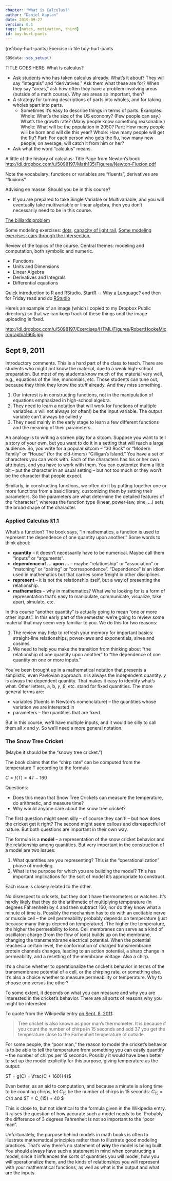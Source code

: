 ```yaml
---
chapter: "What is Calculus?"
author: "Daniel Kaplan"
date: 2019-09-27 
version: 0.1
tags: [notes, motivation, third]
id: boy-hurt-pants 
---
```


(ref:boy-hurt-pants) Exercise in file boy-hurt-pants

```r
SDSdata::sds_setup()
```

TITLE GOES HERE: What is calculus?

-   Ask students who has taken calculus already. What's it about? They will say "integrals" and "derivatives." Ask them what these are for? When they say "areas," ask how often they have a problem involving areas (outside of a math course). Why are areas so important, then?
-   A strategy for turning descriptions of parts into wholes, and for taking wholes apart into parts.
    -   Sometimes it's easy to describe things in terms of parts. Examples: Whole: What's the size of the US economy? (Few people can say.) What's the growth rate? (Many people know something reasonable.) Whole: What will be the population in 2050? Part: How many people will be born and will die this year? Whole: How many people will get the flu? Part: For each person who gets the flu, how many new people, on average, will catch it from him or her?
-   Ask what the word "calculus" means.

A little of the history of calculus: Title Page from Newton's book <http://dl.dropbox.com/u/5098197/Math135/Figures/Newton-Fluxion.pdf>

Note the vocabulary: functions or variables are "fluents", derivatives are "fluxions"

Advising en masse: Should you be in this course?

-   If you are prepared to take Single Variable or Multivariable, and you will eventually take multivariable or linear algebra, then you don't necessarily need to be in this course.

[The billiards problem](http://dl.dropbox.com/u/5098197/Math135/In-Class/draw-billiards.pdf)


Some modeling exercises:
[dots](/wiki/mosaic/index.php/MacMath135_Modeling_Examples#Counting "MacMath135 Modeling Examples"),
[capacity of light rail](/wiki/mosaic/index.php/MacMath135_Modeling_Examples#Planning_for_Light_Rail "MacMath135 Modeling Examples"),
[Some modeling exercises: cars through the intersection.](http://dl.dropbox.com/u/5098197/Math135/In-Class/road-capacity.pdf)

Review of the topics of the course. Central themes: modeling and computation, both symbolic and numeric.

-   Functions
-   Units and Dimensions
-   Linear Algebra
-   Derivatives and Integrals
-   Differential equations

Quick introduction to R and RStudio. [StartR \-- Why a Language?](http://dl.dropbox.com/u/5098197/Exercises/HTML/AC-StartR-Why-a-Language/AC-StartR-Why-a-Language-A.html?access=AC6)
 and then for Friday read and do
[RStudio](http://dl.dropbox.com/u/5098197/Exercises/HTML/AC-StartR-RStudio/AC-StartR-RStudio-A.html?access=AC6)


Here's an example of an image (which I copied to my Dropbox Public directory) so that we can keep track of these things until the image uploading is fixed.

<http://dl.dropbox.com/u/5098197/Exercises/HTML/Figures/RobertHookeMicrographia1665.jpg>

Sept 9, 2011
------------

Introductory comments. This is a hard part of the class to teach. There are students who might not know the material, due to a weak high-school preparation. But most of my students know much of the material very well, e.g., equations of the line, monomials, etc. Those students can tune out, because they think they know the stuff already. And they miss something.

1.  Our interest is in constructing functions, not in the manipulation of equations emphasized in high-school algebra.
2.  They need to learn a notation that will work for functions of multiple variables. $x$ will not always (or often!) be the input variable. The output variable can't always be called $y$
3.  They need mainly in the early stage to learn a few different functions and the meaning of their parameters.

An analogy is to writing a screen play for a sitcom. Suppose you want to tell a story of your own, but you want to do it in a setting that will reach a large audience. So, you write for a popular sitcom -- "30 Rock" or "Modern Family" or "House" (for the old-timers) "Gilligan's Island." You have a set of characters you can work with. Each of the characters has his or her own attributes, and you have to work with them. You can customize them a little bit -- put the character in an usual setting -- but not too much or they won't be the character that people expect.

Similarly, in constructing functions, we often do it by putting together one or more functions from a basic library, customizing them by setting their parameters. So the parameters are what determine the detailed features of the "character", whereas the function type (linear, power-law, sine, ...) sets the broad shape of the character.

### Applied Calculus §1.1

What's a function? The book says, "In mathematics, a function is used to represent the dependence of one quantity upon another." Some words to think about:

-   **quantity** -- it doesn't necessarily have to be numerical. Maybe call them "inputs" or "arguments".
-   **dependence of ... upon ...** -- maybe "relationship" or "association" or "matching" or "pairing" or "correspondence". "Dependence" is an idiom used in mathematics but that carries some freight in other disciplines.
-   **represent** -- it is not the relationship itself, but a way of presenting the relationship.
-   **mathematics** -- why in mathematics? What we're looking for is a form of representation that's easy to manipulate, communicate, visualize, take apart, simulate, etc.

In this course "another quantity" is actually going to mean "one or more other inputs". In this early part of the semester, we're going to review some material that may seem very familiar to you. We do this for two reasons:

1.  The review may help to refresh your memory for important basics: straight-line relationships, power-laws and exponentials, sines and cosines.
2.  We need to help you make the transition from thinking about "the relationship of one quantity upon another" to "the dependence of one quantity on one or more inputs."

You've been brought up in a mathematical notation that presents a simplistic, even Pavlovian approach. $x$ is always the independent quantity. $y$ is always the dependent quantity. That makes it easy to identify what's what. Other letters, a, b, $\gamma$, $\beta$, etc. stand for fixed quantities. The more general terms are: 

-   variables (fluents in Newton's nomenclature) -- the quantities whose variation we are interested in
-   parameters -- the quantities that are fixed

But in this course, we'll have multiple inputs, and it would be silly to call them all $x$ and $y$. So we'll need a more general notation.

### The Snow Tree Cricket

(Maybe it should be the "snowy tree cricket.")

The book claims that the "chirp rate" can be computed from the temperature T according to the formula

$C = f(T) = 4 T - 160$

Questions:

-   Does this mean that Snow Tree Crickets can measure the temperature, do arithmetic, and measure time?
-   Why would anyone care about the snow tree cricket?

The first question might seem silly -- of course they can't! -- but how does the cricket get it right? The second might seem callous and disrespectful of nature. But both questions are important in their own way.

The formula is a **model** -- a representation of the snow cricket behavior and the relationship among quantities. But very important in the construction of a model are two issues:

1.  What quantities are you representing? This is the "operationalization" phase of modeling.
2.  What is the purpose for which you are building the model? This has important implications for the sort of model it's appropriate to construct.

Each issue is closely related to the other.

No disrespect to crickets, but they don't have thermometers or watches. It's hardly likely that they do the arithmetic of multiplying temperature (in degrees Fahrenheit) by 4 and then subtract 160, nor do they know what a minute of time is. Possibly the mechanism has to do with an excitable nerve or muscle cell -- the cell permeability probably depends on temperature (just because many things depend on temperature). The higher the temperature, the higher the permeability to ions. Cell membranes can serve as a kind of oscillator: charge (from the flow of ions) builds up on the membrane, changing the transmembrane electrical potential. When the potential reaches a certain level, the conformation of charged transmembrane protein channels changes, leading to an action potential, a sharp change in permeability, and a resetting of the membrane voltage. Also a chirp.

It's a choice whether to operationalize the cricket's behavior in terms of the transmembrane potential of a cell, or the chirping rate, or something else. It's also a choice whether to measure permeability or temperature. Why to choose one versus the other?

To some extent, it depends on what you can measure and why you are interested in the cricket's behavior. There are all sorts of reasons why you might be interested.

To quote from the Wikipedia entry [on Sept. 8, 2011](http://en.wikipedia.org/wiki/Tree_cricket):

> Tree cricket is also known as poor man's thermometer. It is because if you count the number of chirps in 15 seconds and add 37 you get the temperature close to the Farhenheit temperature of outside.

For some people, the "poor man," the reason to model the cricket's behavior is to be able to tell the temperature from something you can easily quantify -- the number of chirps per 15 seconds. Possibly it would have been better to set up the model explicitly for this purpose, giving temperature as the output:

$T = g(C) = \frac{C + 160}{4}$

Even better, as an aid to computation, and because a minute is a long time to be counting chirps, let $C_{15}$ be the number of chirps in 15 seconds: $C_{15} = C/4$ and $T = C_{15} + 40 $

This is close to, but not identical to the formula given in the Wikipedia entry. It raises the question of how accurate such a model needs to be. Probably the difference of 3 degrees Fahrenheit is not so important to the "poor man".

Unfortunately, the purpose behind models in math books is often to illustrate mathematical principles rather than to illustrate good modeling practices. That's why there's no statement of **why** the model is being built. You should always have such a statement in mind when constructing a model, since it influences the sorts of quantities you will model, how you will operationalize them, and the kinds of relationships you will represent with your mathematical functions, as well as what is the output and what are the inputs.